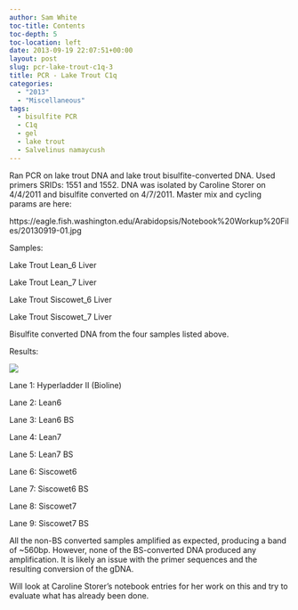 ```yaml
---
author: Sam White
toc-title: Contents
toc-depth: 5
toc-location: left
date: 2013-09-19 22:07:51+00:00
layout: post
slug: pcr-lake-trout-c1q-3
title: PCR - Lake Trout C1q
categories:
  - "2013"
  - "Miscellaneous"
tags:
  - bisulfite PCR
  - C1q
  - gel
  - lake trout
  - Salvelinus namaycush
---
```


Ran PCR on lake trout DNA and lake trout bisulfite-converted DNA. Used primers SRIDs: 1551 and 1552. DNA was isolated by Caroline Storer on 4/4/2011 and bisulfite converted on 4/7/2011. Master mix and cycling params are here:

https://eagle.fish.washington.edu/Arabidopsis/Notebook%20Workup%20Files/20130919-01.jpg

Samples:

Lake Trout Lean_6 Liver

Lake Trout Lean_7 Liver

Lake Trout Siscowet_6 Liver

Lake Trout Siscowet_7 Liver

Bisulfite converted DNA from the four samples listed above.

Results:

![](https://eagle.fish.washington.edu/Arabidopsis/Notebook%20Workup%20Files/20130919_Gel.JPG)

Lane 1: Hyperladder II (Bioline)

Lane 2: Lean6

Lane 3: Lean6 BS

Lane 4: Lean7

Lane 5: Lean7 BS

Lane 6: Siscowet6

Lane 7: Siscowet6 BS

Lane 8: Siscowet7

Lane 9: Siscowet7 BS

All the non-BS converted samples amplified as expected, producing a band of ~560bp. However, none of the BS-converted DNA produced any amplification. It is likely an issue with the primer sequences and the resulting conversion of the gDNA.

Will look at Caroline Storer's notebook entries for her work on this and try to evaluate what has already been done.
